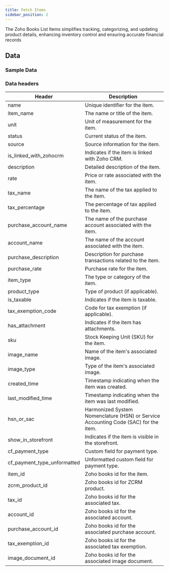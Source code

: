 ```yaml
---
title: Fetch Items
sidebar_position: 2
---
```



The Zoho Books List Items simplifies tracking, categorizing, and updating product details, enhancing inventory control and ensuring accurate financial records


<AddJob
  template="gsheet_zoho_books_db_get_items"
/>


## Data

### Sample Data

<Gsheet
  src="https://docs.google.com/spreadsheets/d/1-gX-uq5YrTW-6gQJYM-mNXitEOfJLTiQCvPtV8CR1Yc/edit#gid=760434528"
/>


### Data headers

| Header                      | Description                                               |
|-----------------------------|-----------------------------------------------------------|
| name                        | Unique identifier for the item.                            |
| item_name                   | The name or title of the item.                             |
| unit                        | Unit of measurement for the item.                          |
| status                      | Current status of the item.                                |
| source                      | Source information for the item.                           |
| is_linked_with_zohocrm      | Indicates if the item is linked with Zoho CRM.             |
| description                 | Detailed description of the item.                          |
| rate                        | Price or rate associated with the item.                    |
| tax_name                    | The name of the tax applied to the item.                   |
| tax_percentage              | The percentage of tax applied to the item.                 |
| purchase_account_name       | The name of the purchase account associated with the item. |
| account_name                | The name of the account associated with the item.          |
| purchase_description        | Description for purchase transactions related to the item. |
| purchase_rate               | Purchase rate for the item.                                |
| item_type                   | The type or category of the item.                          |
| product_type                | Type of product (if applicable).                           |
| is_taxable                  | Indicates if the item is taxable.                          |
| tax_exemption_code          | Code for tax exemption (if applicable).                   |
| has_attachment              | Indicates if the item has attachments.                     |
| sku                         | Stock Keeping Unit (SKU) for the item.                     |
| image_name                  | Name of the item's associated image.                       |
| image_type                  | Type of the item's associated image.                       |
| created_time                | Timestamp indicating when the item was created.            |
| last_modified_time          | Timestamp indicating when the item was last modified.     |
| hsn_or_sac                  | Harmonized System Nomenclature (HSN) or Service Accounting Code (SAC) for the item. |
| show_in_storefront          | Indicates if the item is visible in the storefront.        |
| cf_payment_type             | Custom field for payment type.                             |
| cf_payment_type_unformatted | Unformatted custom field for payment type.                 |
| item_id                     | Zoho books id for the item.                            |
| zcrm_product_id             | Zoho books id for ZCRM product.                             |
| tax_id                      | Zoho books id for the associated tax.                         |
| account_id                  | Zoho books id for the associated account.                     |
| purchase_account_id         | Zoho books id for the associated purchase account.           |
| tax_exemption_id            | Zoho books id for the associated tax exemption.               |
| image_document_id           | Zoho books id for the associated image document.             |




<!---
## Others

### Similar jobs

Similar sort of data can be achieved by using get accounting transaction job and filtering it by invoice type. 

### Reports that use this job

Here are some of the report templates that use this job: 
-->